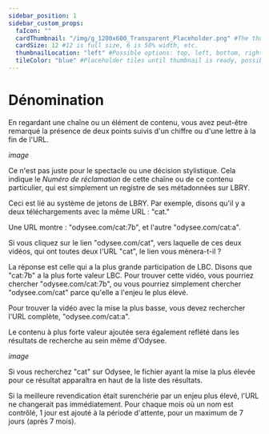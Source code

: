---
sidebar_position: 1
sidebar_custom_props:
  faIcon: ""
  cardThumbnail: "/img/g_1200x600_Transparent_Placeholder.png" #The thumbnail on the category card.
  cardSize: 12 #12 is full size, 6 is 50% width, etc.
  thumbnailLocation: "left" #Possible options: top, left, bottom, right, none
  tileColor: "blue" #Placeholder tiles until thumbnail is ready, possible options: blue, cream, darkpurple, lightpurple, mauve, orange, pink, none
---

# Dénomination

En regardant une chaîne ou un élément de contenu, vous avez peut-être remarqué la présence de deux points suivis d'un chiffre ou d'une lettre à la fin de l'URL.

*image*

Ce n'est pas juste pour le spectacle ou une décision stylistique. Cela indique le *Numéro de réclamation* de cette chaîne ou de ce contenu particulier, qui est simplement un registre de ses métadonnées sur LBRY.

Ceci est lié au système de jetons de LBRY. Par exemple, disons qu'il y a deux téléchargements avec la même URL : "cat."

Une URL montre : "odysee.com/cat:7b", et l'autre "odysee.com/cat:a".

Si vous cliquez sur le lien "odysee.com/cat", vers laquelle de ces deux vidéos, qui ont toutes deux l'URL "cat", le lien vous mènera-t-il ?

La réponse est celle qui a la plus grande participation de LBC. Disons que "cat:7b" a la plus forte valeur LBC. Pour trouver cette vidéo, vous pourriez chercher "odysee.com/cat:7b", ou vous pourriez simplement chercher "odysee.com/cat" parce qu'elle a l'enjeu le plus élevé.

Pour trouver la vidéo avec la mise la plus basse, vous devez rechercher l'URL complète, "odysee.com/cat:a".

Le contenu à plus forte valeur ajoutée sera également reflété dans les résultats de recherche au sein même d'Odysee.

*image*

Si vous recherchez "cat" sur Odysee, le fichier ayant la mise la plus élevée pour ce résultat apparaîtra en haut de la liste des résultats.

Si la meilleure revendication était surenchérie par un enjeu plus élevé, l'URL ne changerait pas immédiatement. Pour chaque mois où un nom est contrôlé, 1 jour est ajouté à la période d'attente, pour un maximum de 7 jours (après 7 mois).
